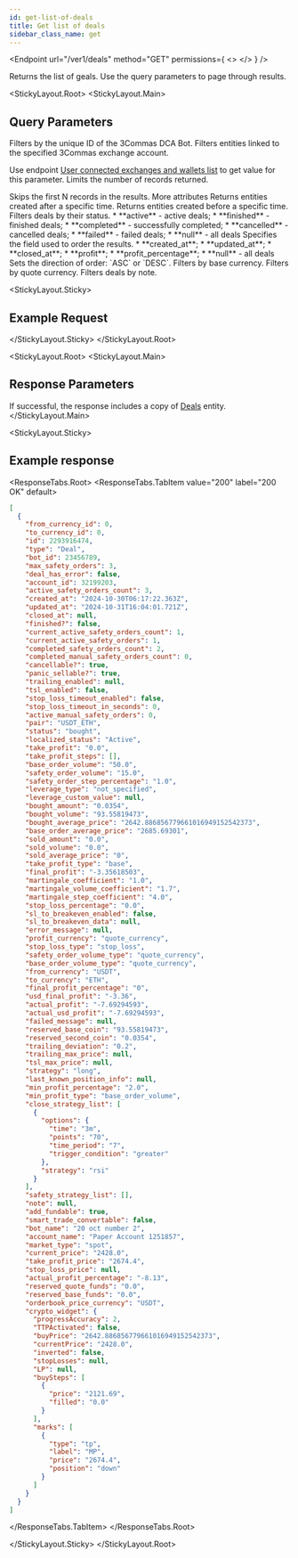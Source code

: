 ```yaml
---
id: get-list-of-deals
title: Get list of deals
sidebar_class_name: get
---
```



<Endpoint
  url="/ver1/deals"
  method="GET"
  permissions={
    <>
      <Permission title="Permission" description="BOTS_READ" />
      <Permission title="Security" description="SIGNED" />
    </>
  }
/>

Returns the list of geals. Use the query parameters to page through results.

<Separator />

<StickyLayout.Root>
<StickyLayout.Main>

## Query Parameters

<ApiParam name='bot_id' type='integer' id="bot_id">
  Filters by the unique ID of the 3Commas DCA Bot.
</ApiParam>
<ApiParam name='account_id' type='integer' id="account_id">
  Filters entities linked to the specified 3Commas exchange account.

  Use endpoint [User connected exchanges and wallets list](/account/5_list_of_connected_exchanges_and_wallets.mdx) to get value for this parameter.
</ApiParam>
<ApiParam name='limit' type='integer' id="limit">
  Limits the number of records returned.

  <ParameterRange defaultVal="50" max="1000" />
</ApiParam>
<ApiParam name='offset' type='integer' id="offset">
  Skips the first N records in the results.
</ApiParam>

<CollapseAll>
<CollapseAllHeading> More attributes <CollapseAllButton /> </CollapseAllHeading>

<CollapsibleApiParam name='from' type='string' id="from">
  Returns entities created after a specific time.
</CollapsibleApiParam>

<CollapsibleApiParam name='to' type='string' id="to">
  Returns entities created before a specific time.
</CollapsibleApiParam>

<CollapsibleApiParam name='scope' type='string' id="scope">
  Filters deals by their status.
  
  <ParameterRange defaultVal="null" />
  <CollapsibleNestedParams openName="Hide allowed values" collapsedName="Show allowed values">
      * **active** - active deals;
      * **finished** - finished deals;
      * **completed** - successfully completed;
      * **cancelled** - cancelled deals;
      * **failed** - failed deals;
      * **null** - all deals
     </CollapsibleNestedParams>
</CollapsibleApiParam>

<CollapsibleApiParam name='order' type='string' id="order">
  Specifies the field used to order the results.

  <ParameterRange defaultVal="created_at" />

  <CollapsibleNestedParams openName="Hide allowed values" collapsedName="Show allowed values">
      * **created_at**;
      * **updated_at**;
      * **closed_at**;
      * **profit**;
      * **profit_percentage**;
      * **null** - all deals
     </CollapsibleNestedParams>
</CollapsibleApiParam>
   
 <CollapsibleApiParam name='order_direction' type='string' id="order_direction">
  Sets the direction of order: `ASC` or `DESC`.

   <ParameterRange defaultVal="DESC" />
</CollapsibleApiParam>

<CollapsibleApiParam name='base' type='string' id="base">
 Filters by base currency.
</CollapsibleApiParam>
   
<CollapsibleApiParam name='quote' type='string' id="quote">
  Filters by quote currency.
</CollapsibleApiParam>

<CollapsibleApiParam name='note' type='string' id="note">
  Filters deals by note.
</CollapsibleApiParam>
</CollapseAll>
</StickyLayout.Main>

<StickyLayout.Sticky>

## Example Request

<NoContentEndpoint method="GET" endpoint="/ver1/deals?bot_id=23456789" />

</StickyLayout.Sticky>
</StickyLayout.Root>

<StickyLayout.Root>
<StickyLayout.Main>
## Response Parameters

If successful, the response includes a copy of [Deals](/dca-bot/deals/0_deal_entity.mdx) entity.
</StickyLayout.Main>

<StickyLayout.Sticky>

## Example response
<ResponseTabs.Root>
<ResponseTabs.TabItem value="200" label="200 OK" default>

```json
[
  {
    "from_currency_id": 0,
    "to_currency_id": 0,
    "id": 2293916474,
    "type": "Deal",
    "bot_id": 23456789,
    "max_safety_orders": 3,
    "deal_has_error": false,
    "account_id": 32199203,
    "active_safety_orders_count": 3,
    "created_at": "2024-10-30T06:17:22.363Z",
    "updated_at": "2024-10-31T16:04:01.721Z",
    "closed_at": null,
    "finished?": false,
    "current_active_safety_orders_count": 1,
    "current_active_safety_orders": 1,
    "completed_safety_orders_count": 2,
    "completed_manual_safety_orders_count": 0,
    "cancellable?": true,
    "panic_sellable?": true,
    "trailing_enabled": null,
    "tsl_enabled": false,
    "stop_loss_timeout_enabled": false,
    "stop_loss_timeout_in_seconds": 0,
    "active_manual_safety_orders": 0,
    "pair": "USDT_ETH",
    "status": "bought",
    "localized_status": "Active",
    "take_profit": "0.0",
    "take_profit_steps": [],
    "base_order_volume": "50.0",
    "safety_order_volume": "15.0",
    "safety_order_step_percentage": "1.0",
    "leverage_type": "not_specified",
    "leverage_custom_value": null,
    "bought_amount": "0.0354",
    "bought_volume": "93.55819473",
    "bought_average_price": "2642.886856779661016949152542373",
    "base_order_average_price": "2685.69301",
    "sold_amount": "0.0",
    "sold_volume": "0.0",
    "sold_average_price": "0",
    "take_profit_type": "base",
    "final_profit": "-3.35618503",
    "martingale_coefficient": "1.0",
    "martingale_volume_coefficient": "1.7",
    "martingale_step_coefficient": "4.0",
    "stop_loss_percentage": "0.0",
    "sl_to_breakeven_enabled": false,
    "sl_to_breakeven_data": null,
    "error_message": null,
    "profit_currency": "quote_currency",
    "stop_loss_type": "stop_loss",
    "safety_order_volume_type": "quote_currency",
    "base_order_volume_type": "quote_currency",
    "from_currency": "USDT",
    "to_currency": "ETH",
    "final_profit_percentage": "0",
    "usd_final_profit": "-3.36",
    "actual_profit": "-7.69294593",
    "actual_usd_profit": "-7.69294593",
    "failed_message": null,
    "reserved_base_coin": "93.55819473",
    "reserved_second_coin": "0.0354",
    "trailing_deviation": "0.2",
    "trailing_max_price": null,
    "tsl_max_price": null,
    "strategy": "long",
    "last_known_position_info": null,
    "min_profit_percentage": "2.0",
    "min_profit_type": "base_order_volume",
    "close_strategy_list": [
      {
        "options": {
          "time": "3m",
          "points": "70",
          "time_period": "7",
          "trigger_condition": "greater"
        },
        "strategy": "rsi"
      }
    ],
    "safety_strategy_list": [],
    "note": null,
    "add_fundable": true,
    "smart_trade_convertable": false,
    "bot_name": "20 oct number 2",
    "account_name": "Paper Account 1251857",
    "market_type": "spot",
    "current_price": "2428.0",
    "take_profit_price": "2674.4",
    "stop_loss_price": null,
    "actual_profit_percentage": "-8.13",
    "reserved_quote_funds": "0.0",
    "reserved_base_funds": "0.0",
    "orderbook_price_currency": "USDT",
    "crypto_widget": {
      "progressAccuracy": 2,
      "TTPАctivated": false,
      "buyPrice": "2642.886856779661016949152542373",
      "currentPrice": "2428.0",
      "inverted": false,
      "stopLosses": null,
      "LP": null,
      "buySteps": [
        {
          "price": "2121.69",
          "filled": "0.0"
        }
      ],
      "marks": [
        {
          "type": "tp",
          "label": "MP",
          "price": "2674.4",
          "position": "down"
        }
      ]
    }
  }
]
```
</ResponseTabs.TabItem>
</ResponseTabs.Root>

</StickyLayout.Sticky>
</StickyLayout.Root>

